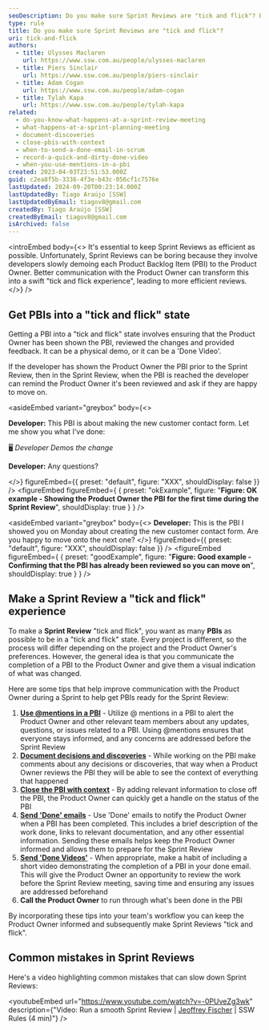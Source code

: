 ```yaml
---
seoDescription: Do you make sure Sprint Reviews are "tick and flick"? Ensure efficient Sprint Reviews with better communication between developers and Product Owners.
type: rule
title: Do you make sure Sprint Reviews are "tick and flick"?
uri: tick-and-flick
authors:
  - title: Ulysses Maclaren
    url: https://www.ssw.com.au/people/ulysses-maclaren
  - title: Piers Sinclair
    url: https://www.ssw.com.au/people/piers-sinclair
  - title: Adam Cogan
    url: https://www.ssw.com.au/people/adam-cogan
  - title: Tylah Kapa
    url: https://www.ssw.com.au/people/tylah-kapa
related:
  - do-you-know-what-happens-at-a-sprint-review-meeting
  - what-happens-at-a-sprint-planning-meeting
  - document-discoveries
  - close-pbis-with-context
  - when-to-send-a-done-email-in-scrum
  - record-a-quick-and-dirty-done-video
  - when-you-use-mentions-in-a-pbi
created: 2023-04-03T23:51:53.000Z
guid: c2ea8f5b-3336-4f3e-b43c-056cf1c7576e
lastUpdated: 2024-09-20T00:23:14.000Z
lastUpdatedBy: Tiago Araújo [SSW]
lastUpdatedByEmail: tiagov8@gmail.com
createdBy: Tiago Araújo [SSW]
createdByEmail: tiagov8@gmail.com
isArchived: false
---
```


<introEmbed
  body={<>
It's essential to keep Sprint Reviews as efficient as possible. Unfortunately, Sprint Reviews can be boring because they involve developers slowly demoing each Product Backlog Item (PBI) to the Product Owner. Better communication with the Product Owner can transform this into a swift "tick and flick experience", leading to more efficient reviews.
  </>}
/>
## Get PBIs into a "tick and flick" state

Getting a PBI into a "tick and flick" state involves ensuring that the Product Owner has been shown the PBI, reviewed the changes and provided feedback. It can be a physical demo, or it can be a 'Done Video'.

If the developer has shown the Product Owner the PBI prior to the Sprint Review, then in the Sprint Review, when the PBI is reached the developer can remind the Product Owner it's been reviewed and ask if they are happy to move on.


<asideEmbed
  variant="greybox"
  body={<>
    
**Developer:** This PBI is about making the new customer contact form. Let me show you what I've done:

🖥️ _Developer Demos the change_

**Developer:** Any questions?

  </>}
  figureEmbed={{
    preset: "default",
    figure: "XXX",
    shouldDisplay: false
  }}
/>
<figureEmbed figureEmbed={ {
  preset: "okExample",
  figure: "**Figure: OK example - Showing the Product Owner the PBI for the first time during the Sprint Review**",
  shouldDisplay: true
} } />



<asideEmbed
  variant="greybox"
  body={<>
    **Developer:** This is the PBI I showed you on Monday about creating the new customer contact form. Are you happy to move onto the next one?
  </>}
  figureEmbed={{
    preset: "default",
    figure: "XXX",
    shouldDisplay: false
  }}
/>
<figureEmbed figureEmbed={ {
  preset: "goodExample",
  figure: "**Figure: Good example - Confirming that the PBI has already been reviewed so you can move on**",
  shouldDisplay: true
} } />


## Make a Sprint Review a "tick and flick" experience

To make a **Sprint Review** "tick and flick", you want as many **PBIs** as possible to be in a "tick and flick" state. Every project is different, so the process will differ depending on the project and the Product Owner's preferences. However, the general idea is that you communicate the completion of a PBI to the Product Owner and give them a visual indication of what was changed.

Here are some tips that help improve communication with the Product Owner during a Sprint to help get PBIs ready for the Sprint Review:

1. **[Use @mentions in a PBI](/when-you-use-mentions-in-a-pbi)** - Utilize @ mentions in a PBI to alert the Product Owner and other relevant team members about any updates, questions, or issues related to a PBI. Using @mentions ensures that everyone stays informed, and any concerns are addressed before the Sprint Review
2. **[Document decisions and discoveries](/document-discoveries)** - While working on the PBI make comments about any decisions or discoveries, that way when a Product Owner reviews the PBI they will be able to see the context of everything that happened
3. **[Close the PBI with context](/close-pbis-with-context)** - By adding relevant information to close off the PBI, the Product Owner can quickly get a handle on the status of the PBI
4. **[Send 'Done' emails](/done-do-you-know-when-to-send-a-done-email-in-scrum)** - Use 'Done' emails to notify the Product Owner when a PBI has been completed. This includes a brief description of the work done, links to relevant documentation, and any other essential information. Sending these emails helps keep the Product Owner informed and allows them to prepare for the Sprint Review
5. **[Send 'Done Videos'](/record-a-quick-and-dirty-done-video)** - When appropriate, make a habit of including a short video demonstrating the completion of a PBI in your done email. This will give the Product Owner an opportunity to review the work before the Sprint Review meeting, saving time and ensuring any issues are addressed beforehand
6. **Call the Product Owner** to run through what's been done in the PBI

By incorporating these tips into your team's workflow you can keep the Product Owner informed and subsequently make Sprint Reviews "tick and flick".

## Common mistakes in Sprint Reviews

Here's a video highlighting common mistakes that can slow down Sprint Reviews:


<youtubeEmbed url="https://www.youtube.com/watch?v=-0PUveZg3wk" description={"Video: Run a smooth Sprint Review | [Jeoffrey Fischer](https://www.ssw.com.au/people/jeoffrey-fischer/) | SSW Rules (4 min)"} />
